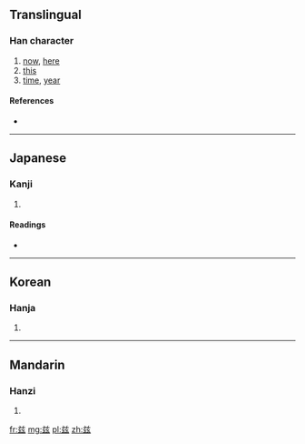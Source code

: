 {{also|茲|玆}}
==Translingual==

===Han character===
{{Han char|rn=12|rad=八|as=07|sn=9|four=|canj=廿女戈戈 (TVII)}}

# [[now]], [[here]]
# [[this]]
# [[time]], [[year]]

====References====
* {{Han ref|kx=1031.381|hdz=10248.060|uh=5179|ud=20857}}

----

==Japanese==

===Kanji===
{{ja-kanji|grade=|rs=八07}}

# {{defn|Japanese|sort=八07}}

====Readings====
* {{ja-readings|on=[[じ]] (ji), [[し]] (shi)|kun=[[しげる]] (shigeru), [[ます]] (masu), [[むしろ]] (mushiro)}}

----

==Korean==

===Hanja===
{{ko-hanja|hangeul=자|rv=ja|mr=cha}}

# {{defn|Korean|sort=八07}}

----

==Mandarin==

===Hanzi===
{{cmn-hanzi|tra=茲|pin=[[zī]] ([[zi1]])|wg=[[tzu1|tzu<sup>1</sup>]]}}

# {{defn|Mandarin|sort=八07}}

[[fr:兹]]
[[mg:兹]]
[[pl:兹]]
[[zh:兹]]